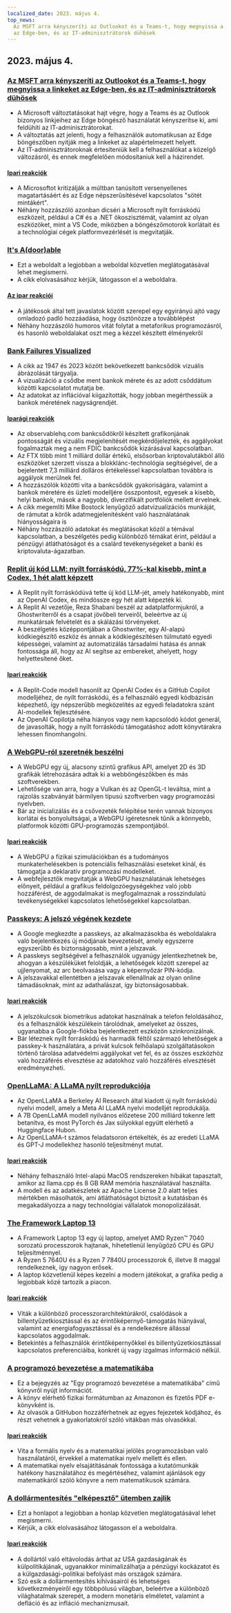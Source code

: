 ```yaml
---
localized_date: 2023. május 4.
top_news:
  Az MSFT arra kényszeríti az Outlookot és a Teams-t, hogy megnyissa a linkeket
  az Edge-ben, és az IT-adminisztrátorok dühösek
---
```




<CallToAction />

<Steps>

## 2023. május 4.

### [Az MSFT arra kényszeríti az Outlookot és a Teams-t, hogy megnyissa a linkeket az Edge-ben, és az IT-adminisztrátorok dühösek](https://www.theverge.com/2023/5/3/23709297/microsoft-edge-force-outlook-teams-web-links-open)

- A Microsoft változtatásokat hajt végre, hogy a Teams és az Outlook bizonyos linkjeihez az Edge böngésző használatát kényszerítse ki, ami feldühíti az IT-adminisztrátorokat.
- A változtatás azt jelenti, hogy a felhasználók automatikusan az Edge böngészőben nyitják meg a linkeket az alapértelmezett helyett.
- Az IT-adminisztrátoroknak értesíteniük kell a felhasználókat a közelgő változásról, és ennek megfelelően módosítaniuk kell a házirendet.

#### [Ipari reakciók](http://news.ycombinator.com/item?id=35800158)

- A Microsoftot kritizálják a múltban tanúsított versenyellenes magatartásáért és az Edge népszerűsítésével kapcsolatos "sötét mintákért".
- Néhány hozzászóló azonban dicséri a Microsoft nyílt forráskódú eszközeit, például a C# és a .NET ökoszisztémát, valamint az olyan eszközöket, mint a VS Code, miközben a böngészőmotorok korlátait és a technológiai cégek platformvezérlését is megvitatják.

### [It's A(door)able](https://ncase.me/door/)

- Ezt a weboldalt a legjobban a weboldal közvetlen meglátogatásával lehet megismerni.
- A cikk elolvasásához kérjük, látogasson el a weboldalra.

#### [Az ipar reakciói](http://news.ycombinator.com/item?id=35800492)

- A játékosok által tett javaslatok között szerepel egy egyirányú ajtó vagy omladozó padló hozzáadása, hogy ösztönözze a továbblépést
- Néhány hozzászóló humoros vitát folytat a metaforikus programozásról, és hasonló weboldalakat oszt meg a kézzel készített élményekről

### [Bank Failures Visualized](https://observablehq.com/@mbostock/bank-failures)

- A cikk az 1947 és 2023 között bekövetkezett bankcsődök vizuális ábrázolását tárgyalja.
- A vizualizáció a csődbe ment bankok mérete és az adott csőddátum közötti kapcsolatot mutatja be.
- Az adatokat az inflációval kiigazították, hogy jobban megérthessük a bankok méretének nagyságrendjét.

#### [Iparági reakciók](http://news.ycombinator.com/item?id=35795975)

- Az observablehq.com bankcsődökről készített grafikonjának pontosságát és vizuális megjelenítését megkérdőjelezték, és aggályokat fogalmaztak meg a nem FDIC bankcsődök kizárásával kapcsolatban.
- Az FTX több mint 1 milliárd dollár értékű, elsősorban kriptovalutákból álló eszközöket szerzett vissza a blokklánc-technológia segítségével, de a bejelentett 7,3 milliárd dolláros értékeléssel kapcsolatban továbbra is aggályok merülnek fel.
- A hozzászólók közötti vita a bankcsődök gyakoriságára, valamint a bankok méretére és üzleti modelljére összpontosít, egyesek a kisebb, helyi bankok, mások a nagyobb, diverzifikált portfóliók mellett érvelnek.
- A cikk megemlíti Mike Bostock lenyűgöző adatvizualizációs munkáját, de rámutat a körök adatmegjelenítésként való használatának hiányosságaira is
- Néhány hozzászóló adatokat és meglátásokat közöl a témával kapcsolatban, a beszélgetés pedig különböző témákat érint, például a pénzügyi átláthatóságot és a csalárd tevékenységeket a banki és kriptovaluta-ágazatban.

### [Replit új kód LLM: nyílt forráskódú, 77%-kal kisebb, mint a Codex, 1 hét alatt képzett](https://www.latent.space/p/reza-shabani#details)

- A Replit nyílt forráskódúvá tette új kód LLM-jét, amely hatékonyabb, mint az OpenAI Codex, és mindössze egy hét alatt képezték ki.
- A Replit AI vezetője, Reza Shabani beszél az adatplatformjukról, a Ghostwriterről és a csapat jövőbeli terveiről, beleértve az új munkatársak felvételét és a skálázási törvényeket.
- A beszélgetés középpontjában a Ghostwriter, egy AI-alapú kódkiegészítő eszköz és annak a kódkiegészítésen túlmutató egyedi képességei, valamint az automatizálás társadalmi hatása és annak fontossága áll, hogy az AI segítse az embereket, ahelyett, hogy helyettesítené őket.

#### [Ipari reakciók](http://news.ycombinator.com/item?id=35803435)

- A Replit-Code modell hasonlít az OpenAI Codex és a GitHub Copilot modelljéhez, de nyílt forráskódú, és a felhasználó egyedi kódbázisán képezhető, így népszerűbb megközelítés az egyedi feladatokra szánt AI-modellek fejlesztésére.
- Az OpenAI Copilotja néha hiányos vagy nem kapcsolódó kódot generál, de javasolták, hogy a nyílt forráskódú támogatáshoz adott könyvtárakra lehessen finomhangolni.

### [A WebGPU-ról szeretnék beszélni](https://cohost.org/mcc/post/1406157-i-want-to-talk-about-webgpu)

- A WebGPU egy új, alacsony szintű grafikus API, amelyet 2D és 3D grafikák létrehozására adtak ki a webböngészőkben és más szoftverekben.
- Lehetősége van arra, hogy a Vulkan és az OpenGL-t leváltsa, mint a rajzolás szabványát bármilyen típusú szoftverben vagy programozási nyelvben.
- Bár az inicializálás és a csővezeték felépítése terén vannak bizonyos korlátai és bonyolultságai, a WebGPU ígéretesnek tűnik a könnyebb, platformok közötti GPU-programozás szempontjából.

#### [Ipari reakciók](http://news.ycombinator.com/item?id=35800988)

- A WebGPU a fizikai szimulációkban és a tudományos munkaterhelésekben is potenciális felhasználási eseteket kínál, és támogatja a deklaratív programozási modelleket.
- A webfejlesztők megvitatják a WebGPU használatának lehetséges előnyeit, például a grafikus feldolgozóegységekhez való jobb hozzáférést, de aggodalmakat is megfogalmaznak a rosszindulatú tevékenységekkel kapcsolatos lehetőségekkel kapcsolatban.

### [Passkeys: A jelszó végének kezdete](https://blog.google/technology/safety-security/the-beginning-of-the-end-of-the-password/)

- A Google megkezdte a passkeys, az alkalmazásokba és weboldalakra való bejelentkezés új módjának bevezetését, amely egyszerre egyszerűbb és biztonságosabb, mint a jelszavak.
- A passkeys segítségével a felhasználók ugyanúgy jelentkezhetnek be, ahogyan a készüléküket feloldják, a lehetőségek között szerepel az ujjlenyomat, az arc beolvasása vagy a képernyőzár PIN-kódja.
- A jelszavakkal ellentétben a jelszavak ellenállnak az olyan online támadásoknak, mint az adathalászat, így biztonságosabbak.

#### [Ipari reakciók](http://news.ycombinator.com/item?id=35801392)

- A jelszókulcsok biometrikus adatokat használnak a telefon feloldásához, és a felhasználók készülékein tárolódnak, amelyeket az összes, ugyanabba a Google-fiókba bejelentkezett eszközön szinkronizálnak.
- Bár léteznek nyílt forráskódú és harmadik féltől származó lehetőségek a passkey-k használatára, a privát kulcsok felhőalapú szolgáltatásokon történő tárolása adatvédelmi aggályokat vet fel, és az összes eszközhöz való hozzáférés elvesztése az adatokhoz való hozzáférés elvesztését eredményezheti.

### [OpenLLaMA: A LLaMA nyílt reprodukciója](https://github.com/openlm-research/open_llama)

- Az OpenLLaMA a Berkeley AI Research által kiadott új nyílt forráskódú nyelvi modell, amely a Meta AI LLaMA nyelvi modelljét reprodukálja.
- A 7B OpenLLaMA modell nyilvános előzetese 200 milliárd tokenre lett betanítva, és most PyTorch és Jax súlyokkal együtt elérhető a Huggingface Hubon.
- Az OpenLLaMA-t számos feladatsoron értékelték, és az eredeti LLaMA és GPT-J modellekhez hasonló teljesítményt mutat.

#### [Ipari reakciók](http://news.ycombinator.com/item?id=35798888)

- Néhány felhasználó Intel-alapú MacOS rendszereken hibákat tapasztalt, amikor az llama.cpp és 8 GB RAM memória használatával használta.
- A modell és az adatkészletek az Apache License 2.0 alatt teljes mértékben másolhatók, ami átláthatóságot biztosít a kutatásban és megakadályozza a nagy technológiai vállalatok monopolizálását.

### [The Framework Laptop 13](https://frame.work/blog/announcing-the-framework-laptop-13-powered-by-amd-ryzen)

- A Framework Laptop 13 egy új laptop, amelyet AMD Ryzen™ 7040 sorozatú processzorok hajtanak, hihetetlenül lenyűgöző CPU és GPU teljesítménnyel.
- A Ryzen 5 7640U és a Ryzen 7 7840U processzorok 6, illetve 8 maggal rendelkeznek, így nagyon erősek.
- A laptop közvetlenül képes kezelni a modern játékokat, a grafika pedig a legjobbak közé tartozik a piacon.

#### [Ipari reakciók](http://news.ycombinator.com/item?id=35802210)

- Viták a különböző processzorarchitektúrákról, csalódások a billentyűzetkiosztással és az érintőképernyő-támogatás hiányával, valamint az energiafogyasztással és a rendelkezésre állással kapcsolatos aggodalmak.
- Betekintés a felhasználók érintőképernyőkkel és billentyűzetkiosztással kapcsolatos preferenciáiba, konkrét új vagy izgalmas információ nélkül.

### [A programozó bevezetése a matematikába](https://pimbook.org)

- Ez a bejegyzés az "Egy programozó bevezetése a matematikába" című könyvről nyújt információt.
- A könyv elérhető fizikai formátumban az Amazonon és fizetős PDF e-könyvként is.
- Az olvasók a GitHubon hozzáférhetnek az egyes fejezetek kódjához, és részt vehetnek a gyakorlatokról szóló vitákban más olvasókkal.

#### [Ipari reakciók](http://news.ycombinator.com/item?id=35800136)

- Vita a formális nyelv és a matematikai jelölés programozásban való használatáról, érvekkel a matematikai nyelv mellett és ellen.
- A matematikai nyelv elsajátításának fontossága a kutatómunkák hatékony használatához és megértéséhez, valamint ajánlások egy matematikáról szóló könyvre a nem matematikusok számára.

### [A dollármentesítés "elképesztő" ütemben zajlik](https://www.bloomberg.com/news/articles/2023-04-18/de-dollarization-is-happening-at-a-stunning-pace-jen-says)

- Ezt a honlapot a legjobban a honlap közvetlen meglátogatásával lehet megismerni.
- Kérjük, a cikk elolvasásához látogasson el a weboldalra.

#### [Ipari reakciók](http://news.ycombinator.com/item?id=35796915)

- A dollártól való eltávolodás árthat az USA gazdaságának és külpolitikájának, ugyanakkor minimalizálhatja a pénzügyi kockázatot és a külgazdasági-politikai befolyást más országok számára.
- Szó esik a dollármentesítés kihívásairól és lehetséges következményeiről egy többpólusú világban, beleértve a különböző világhatalmak szerepét, a modern monetáris elméletet, valamint a defláció és az infláció mechanizmusait.

</Steps>
